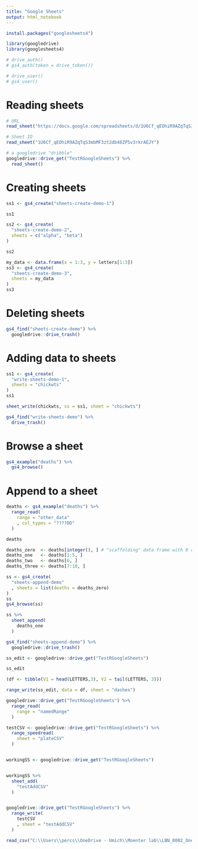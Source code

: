 ```yaml
---
title: "Google Sheets"
output: html_notebook
---
```


```r
install.packages("googlesheets4")
```

```r
library(googledrive)
library(googlesheets4)

# drive_auth()
# gs4_auth(token = drive_token())

# drive_user()
# gs4_user()
```

# Reading sheets


```r
# URL
read_sheet("https://docs.google.com/spreadsheets/d/1U6Cf_qEOhiR9AZqTqS3mbMF3zt2db48ZP5v3rkrAEJY/edit#gid=780868077")

# Sheet ID
read_sheet("1U6Cf_qEOhiR9AZqTqS3mbMF3zt2db48ZP5v3rkrAEJY")

# a googledrive "dribble"
googledrive::drive_get("TestRGoogleSheets") %>% 
  read_sheet()
```

# Creating sheets

```r
ss1 <- gs4_create("sheets-create-demo-1")

ss1
```

```r
ss2 <- gs4_create(
  "sheets-create-demo-2",
  sheets = c("alpha", "beta")
)

ss2
```

```r
my_data <- data.frame(x = 1:3, y = letters[1:3])
ss3 <- gs4_create(
  "sheets-create-demo-3",
  sheets = my_data
)
ss3
```

# Deleting sheets

```r
gs4_find("sheets-create-demo") %>%
  googledrive::drive_trash()
```

# Adding data to sheets

```r
ss1 <- gs4_create(
  "write-sheets-demo-1",
  sheets = "chickwts"
)
ss1
```

```r
sheet_write(chickwts, ss = ss1, sheet = "chickwts")
```
```r
gs4_find("write-sheets-demo") %>%
  drive_trash()
```

# Browse a sheet

```r
gs4_example("deaths") %>%
  gs4_browse()
```


# Append to a sheet

```r
deaths <- gs4_example("deaths") %>%
  range_read(
    range = "other_data"
    , col_types = "????DD"
  )

deaths

deaths_zero  <- deaths[integer(), ] # "scaffolding" data frame with 0 rows
deaths_one   <- deaths[1:5, ] 
deaths_two   <- deaths[6, ]
deaths_three <- deaths[7:10, ]
```

```r
ss <- gs4_create(
  "sheets-append-demo"
  , sheets = list(deaths = deaths_zero)
)
ss
gs4_browse(ss)
```

```r
ss %>%
  sheet_append(
    deaths_one
  )
```
```r
gs4_find("sheets-append-demo") %>%
  googledrive::drive_trash()
```

```r
ss_edit <- googledrive::drive_get("TestRGoogleSheets")

ss_edit

(df <- tibble(V1 = head(LETTERS,3), V2 = tail(LETTERS, 3)))

range_write(ss_edit, data = df, sheet = "dashes")
```


```r
googledrive::drive_get("TestRGoogleSheets") %>% 
  range_read(
    range = "namedRange"
  )
```

```r
testCSV <- googledrive::drive_get("TestRGoogleSheets") %>% 
  range_speedread(
    sheet = "plateCSV"
  )


workingSS <- googledrive::drive_get("TestRGoogleSheets")


workingSS %>%
  sheet_add(
    "testAddCSV"
  )


googledrive::drive_get("TestRGoogleSheets") %>%
  range_write(
    testCSV
    , sheet = "testAddCSV"
  )

read_csv("C:\\Users\\percs\\OneDrive - Umich\\Moenter lab\\LBN_0002_OneDrive\\DataForR\\cortPlates\\updatedNaming\\cortPlate_2023-03-14b_byAGG_kit23CS001b_cort21CS028b.csv")
```

